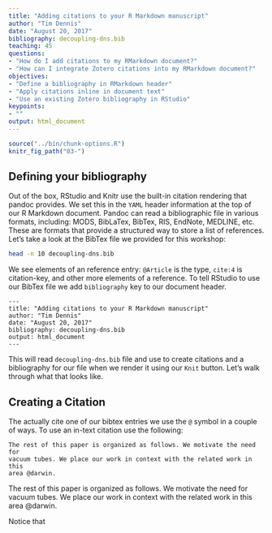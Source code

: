 ```yaml
---
title: "Adding citations to your R Markdown manuscript"
author: "Tim Dennis"
date: "August 20, 2017"
bibliography: decoupling-dns.bib
teaching: 45
questions:
- "How do I add citations to my RMarkdown document?"
- "How can I integrate Zotero citations into my RMarkdown document?"
objectives:
- "Define a bibliography in RMarkdown header"
- "Apply citations inline in document text"
- "Use an existing Zotero bibliography in RStudio"
keypoints:
- ""
output: html_document
---
```


```r
source("../bin/chunk-options.R")
knitr_fig_path("03-")
```


## Defining your bibliography

Out of the box, RStudio and Knitr use the built-in citation rendering that pandoc provides. We set this in the `YAML` header information at the top of our R Markdown document. Pandoc can read a bibliographic file in various formats, including: MODS, BibLaTex, BibTex, RIS, EndNote, MEDLINE, etc. These are formats that provide a structured way to store a list of references. Let's take a look at the BibTex file we provided for this workshop:

```bash
head -n 10 decoupling-dns.bib
```

We see elements of an reference entry: `@Article` is the type, `cite:4` is citation-key, and other more elements of a reference. To tell RStudio to use our BibTex file we add `bibliography` key to our document header. 

```
---
title: "Adding citations to your R Markdown manuscript"
author: "Tim Dennis"
date: "August 20, 2017"
bibliography: decoupling-dns.bib
output: html_document
---
```

This will read `decoupling-dns.bib` file and use to create citations and a bibliography for our file when we render it using our `Knit` button. Let's walk through what that looks like. 

## Creating a Citation

The actually cite one of our bibtex entries we use the `@` symbol in a couple of ways.  To use an in-text citation use the following: 

```
The rest of this paper is organized as follows. We motivate the need for
vacuum tubes. We place our work in context with the related work in this
area @darwin.
```

The rest of this paper is organized as follows. We motivate the need for
vacuum tubes. We place our work in context with the related work in this
area @darwin.


Notice that 
